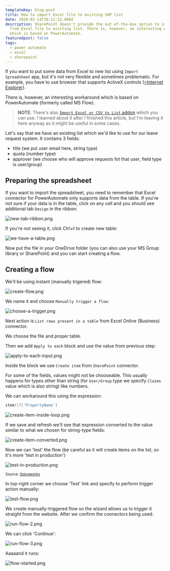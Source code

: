 ```yaml
---
templateKey: blog-post
title: How to import Excel file to existing SHP list
date: 2020-02-14T10:11:12.000Z
description: SharePoint doesn't provide the out-of-the-box option to import data
  from Excel file to existing list. There is, however, an interesting workaround
  which is based on PowerAutomate.
featuredpost: false
tags:
  - power automate
  - excel
  - sharepoint
---
```

If you want to put some data from Excel to new list using `Import Spreadsheet` app, but it's not very flexible and sometimes problematic. For example, you have to use browser that supports ActiveX controls ([=Internet Explorer](https://www.techwalla.com/articles/what-browsers-support-activex)).

There is, however, an interesting workaround which is based on PowerAutomate (formerly called MS Flow).

> **NOTE**: There's also [`Import Excel or CSV to List` addon](https://appsource.microsoft.com/en-us/product/office/WA104380432?tab=Overview) which you can use. I learned about it after I finished this article, but I'm leaving it here anyway as it might be useful in some cases.

Let's say that we have an existing list which we'd like to use for our leave request system. It contains 3 fields:

* title (we put user email here, string type)
* quota (number type)
* approver (we choose who will approve requests fot that user, field type is user/group)

<!--more-->

## Preparing the spreadsheet

If you want to import the spreadsheet, you need to remember that Excel connector for PowerAutomate only supports data from the table. If you're not sure if your data is in the table, click on any cell and you should see additional tab `Design` in the ribbon:

![new-tab-ribbon.png](../../img/posts/import-excel-to-shp/new-tab-ribbon.png)

If you're not seeing it, click Ctrl+t to create new table:

![we-have-a-table.png](../../img/posts/import-excel-to-shp/we-have-a-table.png)

Now put the file in your OneDrive folder (you can also use your MS Group library or SharePoint) and you can start creating a flow.

## Creating a flow

We'll be using instant (manually trigered) flow:

![create-flow.png](../../img/posts/import-excel-to-shp/create-flow.png)

We name it and choose `Manually trigger a flow`:

![choose-a-trigger.png](../../img/posts/import-excel-to-shp/choose-a-trigger.png)

Next action is `List rows present in a table` from Excel Online (Business) connector.

We choose the file and proper table.

Then we add `Apply to each` block and use the value from previous step:

![apply-to-each-input.png](../../img/posts/import-excel-to-shp/apply-to-each-input.png)

Inside the block we use `Create item` from `SharePoint` connector.

For some of the fields, values might not be chooseable. This usually happens for types other than string (for `User/Group` type we specify `Claims` value which is also string) like numbers.

We can workaround this using the expression:

``` powershell
item()?['PropertyName']
```

![create-item-inside-loop.png](../../img/posts/import-excel-to-shp/create-item-inside-loop.png)

If we save and refresh we'll see that expression converted to the value similar to what we chosen for string-type fields:

![create-item-converted.png](../../img/posts/import-excel-to-shp/create-item-converted.png)

Now we can 'test' the flow (be careful as it will create items on the list, so it's more 'test in production')

![test-in-production.png](../../img/posts/import-excel-to-shp/test-in-production.png)

<sub>Source: [Spiceworks](https://community.spiceworks.com/topic/2026463-testing-upgrades-without-a-test-environment)</sub>

In top-right corner we choose 'Test' link and specify to perform trigger action manually:

![test-flow.png](../../img/posts/import-excel-to-shp/test-flow.png)

We create manually-triggered flow so the wizard allows us to trigger it straight from the website. After we confirm the connectors being used:

![run-flow-2.png](../../img/posts/import-excel-to-shp/run-flow-2.png)

We can click 'Continue':

![run-flow-3.png](../../img/posts/import-excel-to-shp/run-flow-3.png)

Aaaaand it runs:

![flow-started.png](../../img/posts/import-excel-to-shp/flow-started.png)